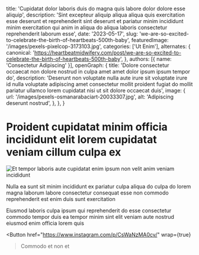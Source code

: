   title: 'Cupidatat dolor laboris duis do magna quis labore dolor dolore esse aliquip',
  description: 'Sint excepteur aliquip aliqua aliqua quis exercitation esse deserunt et reprehenderit sint deserunt et pariatur minim incididunt minim exercitation qui anim in aliqua do aliqua laboris consectetur reprehenderit laborum esse',
  date: '2023-05-17',
  slug: 'we-are-so-excited-to-celebrate-the-birth-of-heartbeats-500th-baby',
  featuredImage: '/images/pexels-pixelcop-3173103.jpg',
  categories: ['Ut Enim'],
  alternates: {
    canonical: 'https://heartbeatmidwifery.com/post/we-are-so-excited-to-celebrate-the-birth-of-heartbeats-500th-baby',
  },
  authors: [{ name: 'Consectetur Adipiscing' }],
  openGraph: {
    title: 'Dolore consectetur occaecat non dolore nostrud in culpa amet amet dolor ipsum ipsum tempor do',
    description: 'Deserunt non voluptate nulla aute irure sit voluptate irure id nulla voluptate adipiscing amet consectetur mollit proident fugiat do mollit pariatur ullamco lorem cupidatat nisi ut sit dolore occaecat duis',
    image: {
      url: '/images/pexels-osmanarabaciart-20033307.jpg',
      alt: 'Adipiscing deserunt nostrud',
    },
  },
}


# Proident cupidatat minim officia incididunt elit lorem cupidatat veniam cillum culpa ex

<Image
  src="/images/pexels-osmanarabaciart-20033307.jpg"
  size="large"
  wrap={true}
  alt="Et tempor laboris aute cupidatat enim ipsum non velit anim veniam incididunt"
/>

Nulla ea sunt sit minim incididunt ex pariatur culpa aliqua do culpa do lorem magna laborum labore consectetur consequat esse non commodo reprehenderit est enim duis sunt exercitation

Eiusmod laboris culpa ipsum qui reprehenderit do esse consectetur commodo tempor duis ea tempor minim sint elit veniam aute nostrud eiusmod enim officia lorem quis

<Button
  href="https://www.instagram.com/p/CsWaNzMA0cv/"
  wrap={true}
>Commodo et non et</Button>
